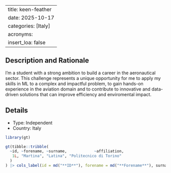 
---
title: keen-feather
date: 2025-10-17
categories: [Italy]
acronyms:
  insert_loa: false
---

## Description and Rationale

I'm a student with a strong ambition to build a career in the aeronautical sector. This challenge represents a unique opportunity for me to apply my skills in ML to a complex and impactful problem,  to gain hands-on experience in the aviation domain and to contribute to innovative and data-driven solutions that can improve efficiency and enviromental impact.

## Details

* Type: Independent
* Country: Italy

```r
library(gt)

gt(tibble::tribble(
  ~id, ~forename, ~surname,            ~affiliation,
   1L, "Martina", "Latina", "Politecnico di Torino"
  )
) |> cols_label(id = md("**ID**"), forename = md("**Forename**"), surname ~ md("**Surname**"), affiliation ~ md("**Affiliation**"))
```
